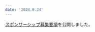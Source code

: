 ```yaml
---
date: '2024.9.24'
---
```


[スポンサーシップ募集要項](https://tokyorubykaigi12.s3.ap-northeast-1.amazonaws.com/tokyorubykaigi12-sponsorship-prospectus.pdf)を公開しました。
